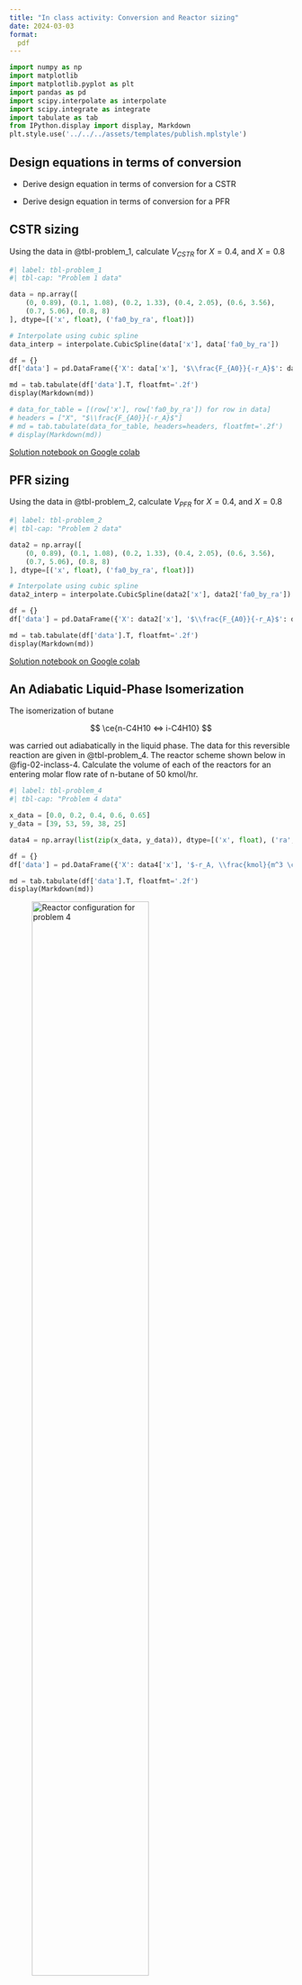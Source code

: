```yaml
---
title: "In class activity: Conversion and Reactor sizing"
date: 2024-03-03
format:
  pdf
---
```


```python
import numpy as np
import matplotlib
import matplotlib.pyplot as plt
import pandas as pd
import scipy.interpolate as interpolate
import scipy.integrate as integrate
import tabulate as tab
from IPython.display import display, Markdown
plt.style.use('../../../assets/templates/publish.mplstyle')
```

## Design equations in terms of conversion

* Derive design equation in terms of conversion for a CSTR

* Derive design equation in terms of conversion for a PFR

## CSTR sizing

Using the data in @tbl-problem_1, calculate $V_{CSTR}$ for $X = 0.4$, and $X = 0.8$

```python
#| label: tbl-problem_1
#| tbl-cap: "Problem 1 data"

data = np.array([
    (0, 0.89), (0.1, 1.08), (0.2, 1.33), (0.4, 2.05), (0.6, 3.56),
    (0.7, 5.06), (0.8, 8)
], dtype=[('x', float), ('fa0_by_ra', float)])

# Interpolate using cubic spline 
data_interp = interpolate.CubicSpline(data['x'], data['fa0_by_ra'])

df = {}
df['data'] = pd.DataFrame({'X': data['x'], '$\\frac{F_{A0}}{-r_A}$': data['fa0_by_ra']})

md = tab.tabulate(df['data'].T, floatfmt='.2f')
display(Markdown(md))

# data_for_table = [(row['x'], row['fa0_by_ra']) for row in data]
# headers = ["X", "$\\frac{F_{A0}}{-r_A}$"]
# md = tab.tabulate(data_for_table, headers=headers, floatfmt='.2f')
# display(Markdown(md))
```

[Solution notebook on Google colab](https://colab.research.google.com/drive/1AAr5GG7oqz_DY-ejujKvtJ_38yZxafQ0?usp=sharing)

## PFR sizing

Using the data in @tbl-problem_2, calculate $V_{PFR}$ for $X = 0.4$, and $X = 0.8$

```python
#| label: tbl-problem_2
#| tbl-cap: "Problem 2 data"

data2 = np.array([
    (0, 0.89), (0.1, 1.08), (0.2, 1.33), (0.4, 2.05), (0.6, 3.56),
    (0.7, 5.06), (0.8, 8)
], dtype=[('x', float), ('fa0_by_ra', float)])

# Interpolate using cubic spline 
data2_interp = interpolate.CubicSpline(data2['x'], data2['fa0_by_ra'])

df = {}
df['data'] = pd.DataFrame({'X': data2['x'], '$\\frac{F_{A0}}{-r_A}$': data2['fa0_by_ra']})

md = tab.tabulate(df['data'].T, floatfmt='.2f')
display(Markdown(md))

```
[Solution notebook on Google colab](https://colab.research.google.com/drive/1Flzwhr2dL1xtPaRtxlHnNVmnN415-VKK?usp=sharing)

## An Adiabatic Liquid-Phase Isomerization

The isomerization of butane

$$
\ce{n-C4H10 <=> i-C4H10}
$$

was carried out adiabatically in the liquid phase. The data for this reversible
reaction are given in @tbl-problem_4. The reactor scheme shown below in
@fig-02-inclass-4. Calculate the volume of each of the reactors for an entering
molar flow rate of n-butane of 50 kmol/hr.

```python
#| label: tbl-problem_4
#| tbl-cap: "Problem 4 data"

x_data = [0.0, 0.2, 0.4, 0.6, 0.65]
y_data = [39, 53, 59, 38, 25]

data4 = np.array(list(zip(x_data, y_data)), dtype=[('x', float), ('ra', float)])

df = {}
df['data'] = pd.DataFrame({'X': data4['x'], '$-r_A, \\frac{kmol}{m^3 \cdot h}$': data4['ra']})

md = tab.tabulate(df['data'].T, floatfmt='.2f')
display(Markdown(md))

```

::: {.content-visible when-format="html"}

![Reactor configuration for problem 4](../../../assets/images/02-in-class-p4.png){#fig-02-inclass-4 width=70%}

:::

::: {.content-visible unless-format="html"}

![Reactor configuration for problem 4](../../../assets/images/02-in-class-p4.png){#fig-02-inclass-4}

:::

[Solution notebook on Google colab](https://colab.research.google.com/drive/1a3UwGitQTa-j7cU45Sw_bClEP5cHuIqf?usp=sharing)

## Batch reactor sizing

a. Discuss how you can use Levenspeil plots to design batch reactors.


b. We are planning to operate a batch reactor for converting A into R. This is
a liquid phase reaction with stoichiometry $\ce{A -> R}$. How long must we react
each batch for concentration to drop from $C_{A0}$ = 1.3 mol/l to $C_{Af}$=
0.30 mol/l? The data of rate of reaction v/s concentration of A is given in @tbl-problem_3.


```python
#| label: tbl-problem_3
#| tbl-cap: "Problem 3 data"

x_data = [0.1, 0.2, 0.3, 0.4, 0.5, 0.6, 0.7, 0.8, 1.0, 1.3, 2.0]
y_data = [0.1, 0.3, 0.5, 0.6, 0.5, 0.25, 0.10, 0.06, 0.05, 0.045, 0.042]

data3 = np.array(list(zip(x_data, y_data)), dtype=[('CA', float), ('ra', float)])

df = {}
df['data'] = pd.DataFrame({'$C_A, mol/dm^3$': data3['CA'], '$-r_A, \\frac{mol}{l \cdot min}$': data3['ra']})

md = tab.tabulate(df['data'].T, floatfmt='.3f')
display(Markdown(md))

```


